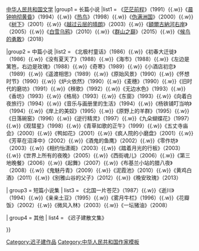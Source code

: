 {{Navbox
|title= 迟子建作品
|name= 迟子建作品
|image     = 
|imageleft = 
|above= 相关：[[迟子建]]{{.w}}[[中华人民共和国文学]]
|group1 = 长篇小说
|list1 = 
《[[茫茫前程]]》（1991）{{.w}}《[[晨钟响彻黄昏]]》（1994）{{.w}}《[[热鸟]]》（1998）{{.w}}《[[伪满洲国 (长篇小说)|伪满洲国]]》（2000）{{.w}}《[[树下]]》（2001）{{.w}}《[[越过云层的晴朗]]》（2003）{{.w}}《[[额尔古纳河右岸 (长篇小说)|額爾古納河右岸]]》（2005）{{.w}}《[[白雪乌鸦]]》（2010）{{.w}}《[[群山之巔]]》（2015）{{.w}}《[[候鸟的勇敢]]》（2018）

|group2 = 中篇小说
|list2 = 
《北极村童话》（1986）{{.w}}《初春大迁徙》（1986）{{.w}}《没有夏天了》（1988）{{.w}}《海市》（1988）{{.w}}《左边是篱笆，右边是玫瑰》（1988）{{.w}}《奇寒》（1989）{{.w}}《小酒店初恋》（1989）{{.w}}《遥渡相思》（1989）{{.w}}《原始风景》（1990）{{.w}}《怀想时节》（1990）{{.w}}《炉火依然》（1990）{{.w}}《麦穗》（1990）{{.w}}《旧时代的磨坊》（1991）{{.w}}《秧歌》（1992）{{.w}}《无边水色》（1993）{{.w}}《香坊》（1993）{{.w}}《格局》（1993）{{.w}}《东窗》（1993）{{.w}}《向着白夜旅行》（1994）{{.w}}《音乐与画册里的生活》（1994）{{.w}}《杨铁铺叮当响》（1994）{{.w}}《岸上的美奴》（1995）{{.w}}《原野上的羊群》（1995）{{.w}}《日落碗窑》（1996）{{.w}}《逆行精灵》（1997）{{.w}}《九朵蝴蝶花》（1997）{{.w}}《观彗星》（1998）{{.w}}《青草如歌的正午》（1999）{{.w}}《五丈寺庙会》（2000）{{.w}}《鸭如花》（2001）{{.w}}《疯人院的小磨盘》（2001）{{.w}}《芳草在沼泽中》（2002）{{.w}}《酒鬼的鱼鹰》（2002）{{.w}}《零作坊》（2003）{{.w}}《相约怡潇阁》（2003）{{.w}}《踏着月光的行板》（2003）{{.w}}《世界上所有的夜晚》（2005）{{.w}}《西街魂儿》（2006）{{.w}}《第三地晚餐》（2006）{{.w}}《起舞》（2007）{{.w}}《布基兰小站的腊八夜》（2008）{{.w}}《鬼魅丹青》（2009）{{.w}}《泥霞池》（2010）{{.w}}《黄鸡白酒》（2011）{{.w}}《别雅山谷的父子》（2012）{{.w}}《晚安玫瑰》（2013）

| group3 = 短篇小说集
| list3 = 
《北国一片苍茫》（1987）{{.w}}《逝川》（1994）{{.w}}《亲亲土豆》（1995）{{.w}}《雾月牛栏》（1996）{{.w}}《花瓣饭》（2002）{{.w}}《微风入林》（2003）{{.w}}《一坛猪油》（2008）

| group4 = 其他
| list4 = 
《迟子建散文集》

}}
[[Category:迟子建作品]]<noinclude>
[[Category:中华人民共和国作家模板]]
</noinclude>